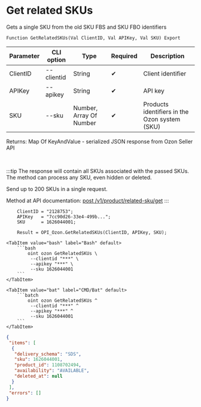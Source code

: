 ﻿---
sidebar_position: 17
---


# Get related SKUs
 Gets a single SKU from the old SKU FBS and SKU FBO identifiers



`Function GetRelatedSKUs(Val ClientID, Val APIKey, Val SKU) Export`

  | Parameter | CLI option | Type | Required | Description |
  |-|-|-|-|-|
  | ClientID | --clientid | String | &#x2714; | Client identifier |
  | APIKey | --apikey | String | &#x2714; | API key |
  | SKU | --sku | Number, Array Of Number | &#x2714; | Products identifiers in the Ozon system (SKU) |

  
  Returns:  Map Of KeyAndValue - serialized JSON response from Ozon Seller API

<br/>

:::tip
The response will contain all SKUs associated with the passed SKUs. The method can process any SKU, even hidden or deleted.

Send up to 200 SKUs in a single request.

Method at API documentation: [post /v1/product/related-sku/get](https://docs.ozon.ru/api/seller/#operation/ProductAPI_ProductGetRelatedSKU)
:::
<br/>


```bsl title="1C:Enterprise/OneScript code example"
    ClientID = "2128753";
    APIKey   = "7cc90d26-33e4-499b...";
    SKU      = 1626044001;

    Result = OPI_Ozon.GetRelatedSKUs(ClientID, APIKey, SKU);
```
 

 <Tabs>
  
    <TabItem value="bash" label="Bash" default>
        ```bash
            oint ozon GetRelatedSKUs \
             --clientid "***" \
             --apikey "***" \
             --sku 1626044001
        ```
    </TabItem>
  
    <TabItem value="bat" label="CMD/Bat" default>
        ```batch
            oint ozon GetRelatedSKUs ^
             --clientid "***" ^
             --apikey "***" ^
             --sku 1626044001
        ```
    </TabItem>
</Tabs>


```json title="Result"
{
 "items": [
  {
   "delivery_schema": "SDS",
   "sku": 1626044001,
   "product_id": 1108702494,
   "availability": "AVAILABLE",
   "deleted_at": null
  }
 ],
 "errors": []
}
```
